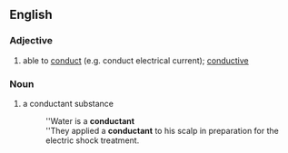 ==English==
===Adjective===
{{en-adj}}
#able to [[conduct]] (e.g. conduct electrical current); [[conductive]]

===Noun===
{{en-noun|-}}
#a conductant substance
#:''Water is a '''conductant'''
#: ''They applied a '''conductant''' to his scalp in preparation for the electric shock treatment.